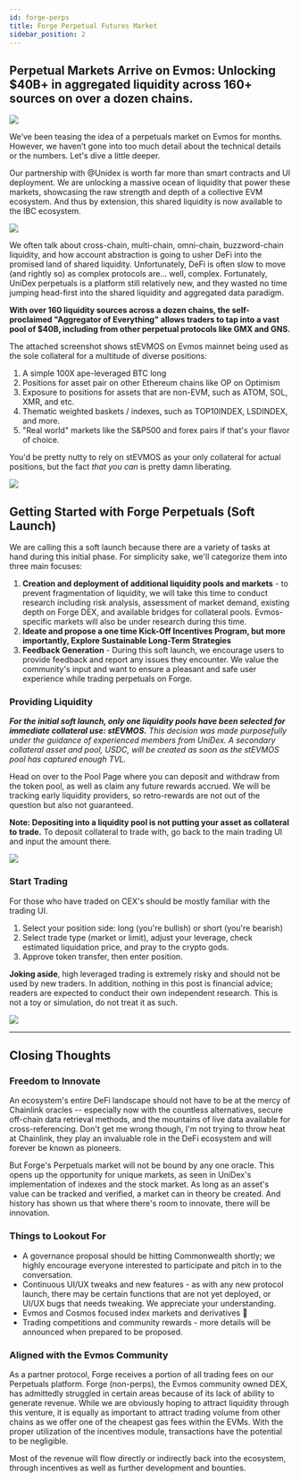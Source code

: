 ```yaml
---
id: forge-perps
title: Forge Perpetual Futures Market
sidebar_position: 2
---
```

## Perpetual Markets Arrive on Evmos: Unlocking $40B+ in aggregated liquidity across 160+ sources on over a dozen chains.

![](/images/docs/perps/header.png)

We’ve been teasing the idea of a perpetuals market on Evmos for months. However, we haven’t gone into too much detail about the technical details or the numbers. Let's dive a little deeper. 

Our partnership with @Unidex is worth far more than smart contracts and UI deployment. We are unlocking a massive ocean of liquidity that power these markets, showcasing the raw strength and depth of a collective EVM ecosystem. And thus by extension, this shared liquidity is now available to the IBC ecosystem.

![](/images/docs/perps/animated.gif)

We often talk about cross-chain, multi-chain, omni-chain, buzzword-chain liquidity, and how account abstraction is going to usher DeFi into the promised land of shared liquidity. Unfortunately, DeFi is often slow to move (and rightly so) as complex protocols are... well, complex. Fortunately, UniDex perpetuals is a platform still relatively new, and they wasted no time jumping head-first into the shared liquidity and aggregated data paradigm. 

**With over 160 liquidity sources across a dozen chains, the self-proclaimed "Aggregator of Everything" allows traders to tap into a vast pool of $40B, including from other perpetual protocols like GMX and GNS.** 

The attached screenshot shows stEVMOS on Evmos mainnet being used as the sole collateral for a multitude of diverse positions:

1. A simple 100X ape-leveraged BTC long
2. Positions for asset pair on other Ethereum chains like OP on Optimism
3. Exposure to positions for assets that are non-EVM, such as ATOM, SOL, XMR, and etc.
4. Thematic weighted baskets / indexes, such as TOP10INDEX, LSDINDEX, and more.
5. "Real world" markets like the S&P500 and forex pairs if that's your flavor of choice.   

You'd be pretty nutty to rely on stEVMOS as your only collateral for actual positions, but the fact *that you can* is pretty damn liberating.

![](/images/docs/perps/graphic2.png)

## Getting Started with Forge Perpetuals (Soft Launch)

We are calling this a soft launch because there are a variety of tasks at hand during this initial phase. For simplicity sake, we'll categorize them into three main focuses:

1. **Creation and deployment of additional liquidity pools and markets** - to prevent fragmentation of liquidity, we will take this time to conduct research including risk analysis, assessment of market demand, existing depth on Forge DEX, and available bridges for collateral pools. Evmos-specific markets will also be under research during this time.
2. **Ideate and propose a one time Kick-Off Incentives Program, but more importantly, Explore Sustainable Long-Term Strategies**
3. **Feedback Generation** - During this soft launch, we encourage users to provide feedback and report any issues they encounter. We value the community's input and want to ensure a pleasant and safe user experience while trading perpetuals on Forge. 

### Providing Liquidity

***For the initial soft launch, only one liquidity pools have been selected for immediate collateral use: stEVMOS.*** *This decision was made purposefully under the guidance of experienced members from UniDex.  A secondary collateral asset and pool, USDC, will be created as soon as the stEVMOS pool has captured enough TVL.*

Head on over to the Pool Page where you can deposit and withdraw from the token pool, as well as claim any future rewards accrued. We will be tracking early liquidity providers, so retro-rewards are not out of the question but also not guaranteed. 

**Note: Depositing into a liquidity pool is not putting your asset as collateral to trade.** To deposit collateral to trade with, go back to the main trading UI and input the amount there.

![](/images/docs/perps/enter-pool.png)

### Start Trading 

For those who have traded on CEX's should be mostly familiar with the trading UI. 

1. Select your position side: long (you're bullish) or short (you're bearish)
2. Select trade type (market or limit), adjust your leverage, check estimated liquidation price, and pray to the crypto gods.
3. Approve token transfer, then enter position.

**Joking aside**, high leveraged trading is extremely risky and should not be used by new traders. In addition, nothing in this post is financial advice; readers are expected to conduct their own independent research. This is not a toy or simulation, do not treat it as such.

![](/images/docs/perps/enter-trade.png)

---

## Closing Thoughts

### Freedom to Innovate

An ecosystem's entire DeFi landscape should not have to be at the mercy of Chainlink oracles -- especially now with the countless alternatives, secure off-chain data retrieval methods, and the mountains of live data available for cross-referencing. Don't get me wrong though, I'm not trying to throw heat at Chainlink, they play an invaluable role in the DeFi ecosystem and will forever be known as pioneers. 

But Forge's Perpetuals market will not be bound by any one oracle. This opens up the opportunity for unique markets, as seen in UniDex's implementation of indexes and the stock market. As long as an asset's value can be tracked and verified, a market can in theory be created. And history has shown us that where there's room to innovate, there will be innovation.

### Things to Lookout For

- A governance proposal should be hitting Commonwealth shortly; we highly encourage everyone interested to participate and pitch in to the conversation.
- Continuous UI/UX tweaks and new features - as with any new protocol launch, there may be certain functions that are not yet deployed, or UI/UX bugs that needs tweaking. We appreciate your understanding. 
- Evmos and Cosmos focused index markets and derivatives 🤔
- Trading competitions and community rewards - more details will be announced when prepared to be proposed.

### Aligned with the Evmos Community

As a partner protocol, Forge receives a portion of all trading fees on our Perpetuals platform. Forge (non-perps), the Evmos community owned DEX, has admittedly struggled in certain areas because of its lack of ability to generate revenue. While we are obviously hoping to attract liquidity through this venture, it is equally as important to attract trading volume from other chains as we offer one of the cheapest gas fees within the EVMs. With the proper utilization of the incentives module, transactions have the potential to be negligible. 

Most of the revenue will flow directly or indirectly back into the ecosystem, through incentives as well as further development and bounties.
